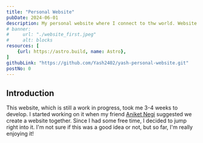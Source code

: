 ```yaml
---
title: "Personal Website"
pubDate: 2024-06-01
description: My personal website where I connect to thw world. Website where I share my thoughts, ideas and work. The website you are currently on!
# banner:
#     url: "./website_first.jpeg"
#     alt: blocks
resources: [
    {url: https://astro.build, name: Astro}, 
]
githubLink: "https://github.com/Yash2402/yash-personal-website.git"
postNo: 0
---
```

## Introduction
This website, which is still a work in progress, took me 3-4 weeks to develop. I started working on it when my friend [Aniket Negi](https://aniketnegi.com) 
suggested we create a website together. Since I had some free time, I decided to jump right into it. I'm not sure if this was a 
good idea or not, but so far, I'm really enjoying it!
